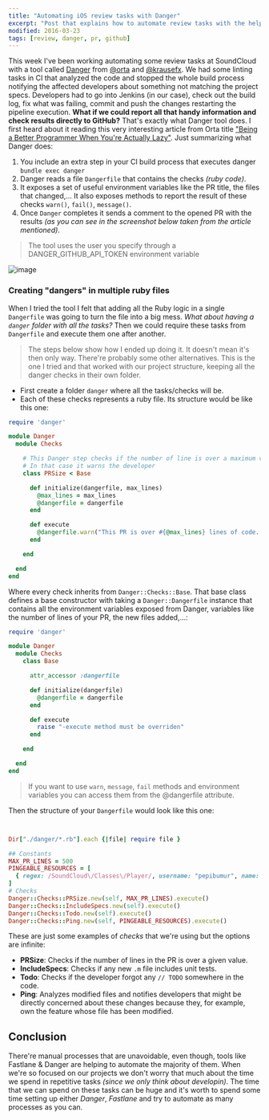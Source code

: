 ```yaml
---
title: "Automating iOS review tasks with Danger"
excerpt: "Post that explains how to automate review tasks with the help of the tool Danger"
modified: 2016-03-23
tags: [review, danger, pr, github]
---
```


This week I've been working automating some review tasks at SoundCloud with a tool called [Danger](https://github.com/danger/danger) from [@orta](https://github.com/orta/) and [@krausefx](https://github.com/KrauseFx). We had some linting tasks in CI that analyzed the code and stopped the whole build process notifying the affected developers about something not matching the project specs. Developers had to go into Jenkins (in our case), check out the build log, fix what was failing, commit and push the changes restarting the pipeline execution. **What if we could report all that handy information and check results directly to GitHub?** That's exactly what Danger tool does. I first heard about it reading this very interesting article from Orta title ["Being a Better Programmer When You're Actually Lazy"](http://artsy.github.io/blog/2016/03/02/Lazily-Automation/). Just summarizing what Danger does:

1. You include an extra step in your CI build process that executes danger `bundle exec danger`
2. Danger reads a file `Dangerfile` that contains the checks *(ruby code)*.
3. It exposes a set of useful environment variables like the PR title, the files that changed,... It also exposes methods to report the result of these checks `warn()`, `fail()`, `message()`.
4. Once `Danger` completes it sends a comment to the opened PR with the results *(as you can see in the screenshot below taken from the article mentioned)*.

> The tool uses the user you specify through a DANGER_GITHUB_API_TOKEN environment variable

![image](http://artsy.github.io/images/2016-03-02-Lazily-Automation/danger.png)

### Creating "dangers" in multiple ruby files

When I tried the tool I felt that adding all the Ruby logic in a single `Dangerfile` was going to turn the file into a big mess. *What about having a `danger` folder with all the tasks?* Then we could require these tasks from `Dangerfile` and execute them one after another.

> The steps below show how I ended up doing it. It doesn't mean it's then only way. There're probably some other alternatives. This is the one I tried and that worked with our project structure, keeping all the danger checks in their own folder.

- First create a folder `danger` where all the tasks/checks will be.
- Each of these checks represents a ruby file. Its structure would be like this one:

```ruby 
require 'danger'

module Danger
  module Checks

    # This Danger step checks if the number of line is over a maximum value.
    # In that case it warns the developer
    class PRSize < Base

      def initialize(dangerfile, max_lines)
        @max_lines = max_lines
        @dangerfile = dangerfile
      end

      def execute
        @dangerfile.warn("This PR is over #{@max_lines} lines of code. Make it smaller or create multiple PRs.") if @dangerfile.lines_of_code > @max_lines
      end

    end

  end
end
```

Where every check inherits from `Danger::Checks::Base`. That base class defines a base constructor with taking a `Danger::Dangerfile` instance that contains all the environment variables exposed from Danger, variables like the number of lines of your PR, the new files added,...:

```ruby 
require 'danger'

module Danger
  module Checks
    class Base

      attr_accessor :dangerfile

      def initialize(dangerfile)
        @dangerfile = dangerfile
      end

      def execute
        raise "-execute method must be overriden"
      end

    end

  end
end
```

> If you want to use `warn`, `message`, `fail` methods and environment variables you can access them from the @dangerfile attribute.

Then the structure of your `Dangerfile` would look like this one:

```ruby 


Dir["./danger/*.rb"].each {|file| require file }

## Constants
MAX_PR_LINES = 500
PINGEABLE_RESOURCES = [
  { regex: /SoundCloud\/Classes\/Player/, username: "pepibumur", name: "Player"}
]
# Checks
Danger::Checks::PRSize.new(self, MAX_PR_LINES).execute()
Danger::Checks::IncludeSpecs.new(self).execute()
Danger::Checks::Todo.new(self).execute()
Danger::Checks::Ping.new(self, PINGEABLE_RESOURCES).execute()

```

These are just some examples of *checks* that we're using but the options are infinite:

- **PRSize**: Checks if the number of lines in the PR is over a given value.
- **IncludeSpecs**: Checks if any new `.m` file includes unit tests.
- **Todo**: Checks if the developer forgot any `// TODO` somewhere in the code.
- **Ping**: Analyzes modified files and notifies developers that might be directly concerned about these changes because they, for example, own the feature whose file has been modified.

## Conclusion

There're manual processes that are unavoidable, even though, tools like Fastlane & Danger are helping to automate the majority of them. When we're so focused on our projects we don't worry that much about the time we spend in repetitive tasks *(since we only think about developin)*. The time that we can spend on these tasks can be huge and it's worth to spend some time setting up either *Danger*, *Fastlane* and try to automate as many processes as you can.
